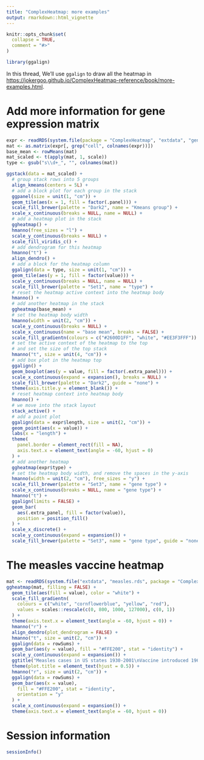 ```yaml
---
title: "ComplexHeatmap: more examples"
output: rmarkdown::html_vignette
---
```


```r
knitr::opts_chunk$set(
  collapse = TRUE,
  comment = "#>"
)
```

```r
library(ggalign)
```

In this thread, We'll use `ggalign` to draw all the heatmap in
<https://jokergoo.github.io/ComplexHeatmap-reference/book/more-examples.html>. 


# Add more information for gene expression matrix
```r
expr <- readRDS(system.file(package = "ComplexHeatmap", "extdata", "gene_expression.rds"))
mat <- as.matrix(expr[, grep("cell", colnames(expr))])
base_mean <- rowMeans(mat)
mat_scaled <- t(apply(mat, 1, scale))
type <- gsub("s\\d+_", "", colnames(mat))

ggstack(data = mat_scaled) +
  # group stack rows into 5 groups
  align_kmeans(centers = 5L) +
  # add a block plot for each group in the stack
  ggpanel(size = unit(1, "cm")) +
  geom_tile(aes(x = 1, fill = factor(.panel))) +
  scale_fill_brewer(palette = "Dark2", name = "Kmeans group") +
  scale_x_continuous(breaks = NULL, name = NULL) +
  # add a heatmap plot in the stack
  ggheatmap() +
  hmanno(free_sizes = "l") +
  scale_y_continuous(breaks = NULL) +
  scale_fill_viridis_c() +
  # add dendrogram for this heatmap
  hmanno("t") +
  align_dendro() +
  # add a block for the heatmap column
  ggalign(data = type, size = unit(1, "cm")) +
  geom_tile(aes(y = 1, fill = factor(value))) +
  scale_y_continuous(breaks = NULL, name = NULL) +
  scale_fill_brewer(palette = "Set1", name = "type") +
  # reset the heatmap active context into the heatmap body
  hmanno() +
  # add another heatmap in the stack
  ggheatmap(base_mean) +
  # set the heatmap body width
  hmanno(width = unit(2, "cm")) +
  scale_y_continuous(breaks = NULL) +
  scale_x_continuous(name = "base mean", breaks = FALSE) +
  scale_fill_gradientn(colours = c("#2600D1FF", "white", "#EE3F3FFF")) +
  # set the active context of the heatmap to the top
  # and set the size of the top stack 
  hmanno("t", size = unit(4, "cm")) +
  # add box plot in the heatmap top
  ggalign() +
  geom_boxplot(aes(y = value, fill = factor(.extra_panel))) +
  scale_x_continuous(expand = expansion(), breaks = NULL) +
  scale_fill_brewer(palette = "Dark2", guide = "none") +
  theme(axis.title.y = element_blank()) +
  # reset heatmap context into heatmap body
  hmanno() +
  # we move into the stack layout
  stack_active() +
  # add a point plot
  ggalign(data = expr$length, size = unit(2, "cm")) +
  geom_point(aes(x = value)) +
  labs(x = "length") +
  theme(
    panel.border = element_rect(fill = NA),
    axis.text.x = element_text(angle = -60, hjust = 0)
  ) +
  # add another heatmap
  ggheatmap(expr$type) +
  # set the heatmap body width, and remove the spaces in the y-axis
  hmanno(width = unit(2, "cm"), free_sizes = "y") +
  scale_fill_brewer(palette = "Set3", name = "gene type") +
  scale_x_continuous(breaks = NULL, name = "gene type") +
  hmanno("t") +
  ggalign(limits = FALSE) +
  geom_bar(
    aes(.extra_panel, fill = factor(value)),
    position = position_fill()
  ) +
  scale_x_discrete() +
  scale_y_continuous(expand = expansion()) +
  scale_fill_brewer(palette = "Set3", name = "gene type", guide = "none")
```

# The measles vaccine heatmap
```r
mat <- readRDS(system.file("extdata", "measles.rds", package = "ComplexHeatmap"))
ggheatmap(mat, filling = FALSE) +
  geom_tile(aes(fill = value), color = "white") +
  scale_fill_gradientn(
    colours = c("white", "cornflowerblue", "yellow", "red"),
    values = scales::rescale(c(0, 800, 1000, 127000), c(0, 1))
  ) +
  theme(axis.text.x = element_text(angle = -60, hjust = 0)) +
  hmanno("r") +
  align_dendro(plot_dendrogram = FALSE) +
  hmanno("t", size = unit(2, "cm")) +
  ggalign(data = rowSums) +
  geom_bar(aes(y = value), fill = "#FFE200", stat = "identity") +
  scale_y_continuous(expand = expansion()) +
  ggtitle("Measles cases in US states 1930-2001\nVaccine introduced 1961") +
  theme(plot.title = element_text(hjust = 0.5)) +
  hmanno("r", size = unit(2, "cm")) +
  ggalign(data = rowSums) +
  geom_bar(aes(x = value),
    fill = "#FFE200", stat = "identity",
    orientation = "y"
  ) +
  scale_x_continuous(expand = expansion()) +
  theme(axis.text.x = element_text(angle = -60, hjust = 0))
```

# Session information
```r
sessionInfo()
```
